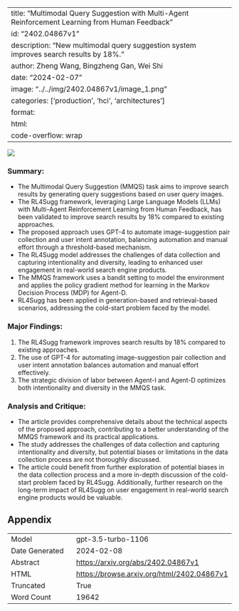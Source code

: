 
---
title: "Multimodal Query Suggestion with Multi-Agent Reinforcement Learning from Human Feedback"
id: "2402.04867v1"
description: "New multimodal query suggestion system improves search results by 18%."
author: Zheng Wang, Bingzheng Gan, Wei Shi
date: "2024-02-07"
image: "../../img/2402.04867v1/image_1.png"
categories: ['production', 'hci', 'architectures']
format:
  html:
    code-overflow: wrap
---

![](../../img/2402.04867v1/image_1.png)

### Summary:
- The Multimodal Query Suggestion (MMQS) task aims to improve search results by generating query suggestions based on user query images.
- The RL4Sugg framework, leveraging Large Language Models (LLMs) with Multi-Agent Reinforcement Learning from Human Feedback, has been validated to improve search results by 18% compared to existing approaches.
- The proposed approach uses GPT-4 to automate image-suggestion pair collection and user intent annotation, balancing automation and manual effort through a threshold-based mechanism.
- The RL4Sugg model addresses the challenges of data collection and capturing intentionality and diversity, leading to enhanced user engagement in real-world search engine products.
- The MMQS framework uses a bandit setting to model the environment and applies the policy gradient method for learning in the Markov Decision Process (MDP) for Agent-D.
- RL4Sugg has been applied in generation-based and retrieval-based scenarios, addressing the cold-start problem faced by the model.

### Major Findings:
1. The RL4Sugg framework improves search results by 18% compared to existing approaches.
2. The use of GPT-4 for automating image-suggestion pair collection and user intent annotation balances automation and manual effort effectively.
3. The strategic division of labor between Agent-I and Agent-D optimizes both intentionality and diversity in the MMQS task.

### Analysis and Critique:
- The article provides comprehensive details about the technical aspects of the proposed approach, contributing to a better understanding of the MMQS framework and its practical applications.
- The study addresses the challenges of data collection and capturing intentionality and diversity, but potential biases or limitations in the data collection process are not thoroughly discussed.
- The article could benefit from further exploration of potential biases in the data collection process and a more in-depth discussion of the cold-start problem faced by RL4Sugg. Additionally, further research on the long-term impact of RL4Sugg on user engagement in real-world search engine products would be valuable.

## Appendix

|          |          |
|----------|----------|
| Model     | gpt-3.5-turbo-1106       |
| Date Generated     | 2024-02-08       |
| Abstract | [https://arxiv.org/abs/2402.04867v1](https://arxiv.org/abs/2402.04867v1)        |
| HTML     | [https://browse.arxiv.org/html/2402.04867v1](https://browse.arxiv.org/html/2402.04867v1)       |
| Truncated       | True       |
| Word Count       | 19642       |
